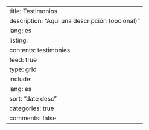 ---
title: Testimonios
description: "Aqui una descripción (opcional)"
lang: es
listing:
  contents: testimonies
  feed: true
  type: grid
  include:
    lang: es
  sort: "date desc"
  categories: true
comments: false
---